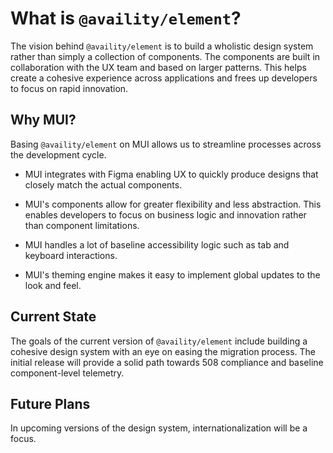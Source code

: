 
<Meta title="Introduction" />

# What is `@availity/element`?

The vision behind `@availity/element` is to build a wholistic design system
rather than simply a collection of components. The components are built in
collaboration with the UX team and based on larger patterns. This helps
create a cohesive experience across applications and frees up developers to
focus on rapid innovation.

## Why MUI?

Basing `@availity/element` on MUI allows us to streamline processes across
the development cycle.

- MUI integrates with Figma enabling UX to quickly produce designs that
  closely match the actual components.

- MUI's components allow for greater flexibility and less abstraction.
  This enables developers to focus on business logic and innovation rather
  than component limitations.

- MUI handles a lot of baseline accessibility logic such as tab and
  keyboard interactions.

- MUI's theming engine makes it easy to implement global updates to the
  look and feel.

## Current State

The goals of the current version of `@availity/element` include building a
cohesive design system with an eye on easing the migration process. The
initial release will provide a solid path towards 508 compliance and
baseline component-level telemetry.

## Future Plans

In upcoming versions of the design system, internationalization will be a
focus.
